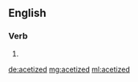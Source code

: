 ==English==

===Verb===
{{head|en}}

# {{en-past of|acetize}}

[[de:acetized]]
[[mg:acetized]]
[[ml:acetized]]